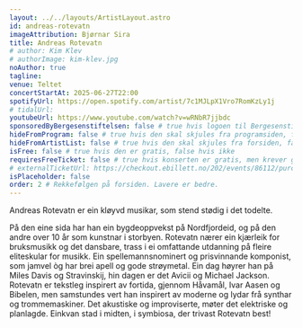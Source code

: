 ```yaml
---
layout: ../../layouts/ArtistLayout.astro
id: andreas-rotevatn
imageAttribution: Bjørnar Sira
title: Andreas Rotevatn
# author: Kim Klev
# authorImage: kim-klev.jpg
noAuthor: true
tagline:
venue: Teltet
concertStartAt: 2025-06-27T22:00
spotifyUrl: https://open.spotify.com/artist/7c1MJLpX1Vro7RomKzLy1j
# tidalUrl:
youtubeUrl: https://www.youtube.com/watch?v=wRNbR7jjbdc
sponsoredByBergesenstiftelsen: false # true hvis logoen til Bergesenstiftelsen skal vises, false hvis ikke
hideFromProgram: false # true hvis den skal skjules fra programsiden, false hvis den skal vises
hideFromArtistList: false # true hvis den skal skjules fra forsiden, false hvis den skal vises
isFree: false # true hvis den er gratis, false hvis ikke
requiresFreeTicket: false # true hvis konserten er gratis, men krever gratisbillett
# externalTicketUrl: https://checkout.ebillett.no/202/events/86112/purchase/setup
isPlaceholder: false
order: 2 # Rekkefølgen på forsiden. Lavere er bedre.
---
```


Andreas Rotevatn er ein kløyvd musikar, som stend stødig i det todelte.

På den eine sida har han ein bygdeoppvekst på Nordfjordeid, og på den andre over 10 år som kunstnar i storbyen. Rotevatn nærer ein kjærleik for bruksmusikk og det dansbare, trass i ei omfattande utdanning på fleire eliteskular for musikk. Ein spellemannsnominert og prisvinnande komponist, som jamvel òg har brei apell og gode strøymetal. Ein dag høyrer han på Miles Davis og Stravinskij, hin dagen er det Avicii og Michael Jackson. Rotevatn er tekstleg inspirert av fortida, gjennom Håvamål, Ivar Aasen og Bibelen, men samstundes vert han inspirert av moderne og lydar frå synthar og trommemaskiner. Det akustiske og improviserte, møter det elektriske og planlagde. Einkvan stad i midten, i symbiosa, der trivast Rotevatn best!
